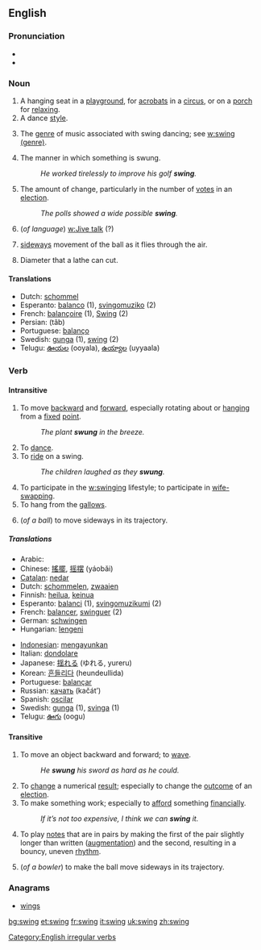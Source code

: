 {{wikipedia}}
==English==

===Pronunciation===
*{{IPA|/'swiŋ/}}
*{{audio|en-us-swing.ogg|Audio (US)}}

===Noun===
{{en-noun}} 

# A hanging seat in a [[playground]], for [[acrobats]] in a [[circus]], or on a [[porch]] for [[relax]]ing.
# A dance [[style]].
# {{music}} The [[genre]] of music associated with swing dancing; see [[w:swing (genre)]].
# The manner in which something is swung.
#:''He worked tirelessly to improve his golf '''swing'''.''
# The amount of change, particularly in the number of [[vote]]s in an [[election]].
#:''The polls showed a wide possible '''swing'''.''
#(''of language'') [[w:Jive talk]] (?)
#{{cricket}} [[sideways]] movement of the ball as it flies through the air.
#Diameter that a lathe can cut.

====Translations====
{{rfc-trans}}
*Dutch: [[schommel]] {{m}}
*Esperanto: [[balanco]] (1), [[svingomuziko]] (2)
*French: [[balançoire]] {{f}} (1), [[Swing]] {{m}} (2)
*Persian: {{FAchar|[[تاب]]}} (tâb)
*Portuguese: [[balanço]]
*Swedish: [[gunga]] (1), [[swing]] (2)
*Telugu: [[ఊయల]] (ooyala), [[ఉయ్యాల]] (uyyaala)

===Verb===
[[Category:English irregular verbs]]
{{en-verb|swings|swinging|swung}}

====Intransitive====
# To move [[backward]] and [[forward]], especially rotating about or [[hang]]ing from a [[fixed]] [[point]].
#:''The plant '''swung''' in the breeze.''
# To [[dance]].
# To [[ride]] on a swing.
#:''The children laughed as they '''swung'''.''
# To participate in the [[w:swinging]] lifestyle; to participate in [[wife-swapping]].
# To hang from the [[gallows]].
#{{cricket}} (''of a ball'') to move sideways in its trajectory.

=====Translations=====
{{top}}
*Arabic: {{ARchar|[[تأرجح]]}} {{Unicode|(ta’árjaħa)}}
*Chinese: [[搖擺]], [[摇摆]] (yáobǎi)
*[[Catalan]]: [[nedar]]
*Dutch: [[schommelen]], [[zwaaien]]
*Finnish: [[heilua]], [[keinua]]
*Esperanto: [[balanci]] (1), [[svingomuzikumi]] (2)
*French: [[balancer]], [[swinguer]] (2)
*German: [[schwingen]]
*Hungarian: [[lengeni]]
{{mid}}
*[[Indonesian]]: [[ayun|mengayunkan]]
*Italian: [[dondolare]]
*Japanese: [[揺れる]] (ゆれる, yureru)
*Korean: [[흔들리다]] (heundeullida)
*Portuguese: [[balançar]]
*Russian: [[качать]] (kačát’)
*Spanish: [[oscilar]]
*Swedish: [[gunga]] (1), [[svinga]] (1)
*Telugu: [[ఊగు]] (oogu)
{{bottom}}

====Transitive====
# To move an object backward and forward; to [[wave]].
#:''He '''swung''' his sword as hard as he could.''
# To [[change]] a numerical [[result]]; especially to change the [[outcome]] of an [[election]].
# To make something work; especially to [[afford]] something [[financially]].
#:''If it’s not too expensive, I think we can '''swing''' it.''
#{{music}} To play [[notes]] that are in pairs by making the first of the pair slightly longer than written ([[augment]]ation) and the second, resulting in a bouncy, uneven [[rhythm]].
#{{cricket}} (''of a bowler'') to make the ball move sideways in its trajectory.

===Anagrams===
*[[wings]]

[[bg:swing]]
[[et:swing]]
[[fr:swing]]
[[it:swing]]
[[uk:swing]]
[[zh:swing]]